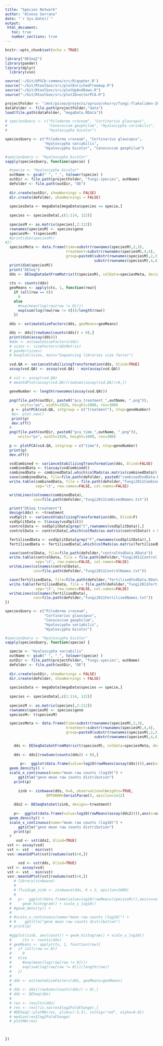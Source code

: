```yaml
---
title: "Species Network"
author: "Alonso Serrano"
date: "`r Sys.Date()`"
output:
 html_document:
   toc: true
   number_sections: true
---
```


```r
knitr::opts_chunk$set(echo = TRUE)
```

```r
library("DESeq2")
library(pander)
library(dplyr)
  library(vsn)

source('~/Git/UPSCb-common/src/R/gopher.R')
source("~/Git/Rtoolbox/src/plotEnrichedTreemap.R")
source("~/Git/Rtoolbox/src/plotUpAndDown.R")
source("~/Git/Rtoolbox/src/plot2DvectorPCA.R")
```

```r
projectFolder <- "/mnt/picea/projects/spruce/vhurry/fungi-flakaliden-2011"
dataFolder <- file.path(projectFolder,"data")
load(file.path(dataFolder, "megaData.RData"))

```

```r

# speciesQuery <- c("Piloderma croceum", "Cortinarius glaucopus", 
#                   "Cenococcum geophilum", "Hyaloscypha variabilis", 
#                   "Hyaloscypha bicolor")

speciesQuery <- c("Piloderma croceum", "Cortinarius glaucopus", 
                  "Hyaloscypha variabilis", 
                  "Hyaloscypha bicolor", "Cenococcum geophilum")

#speciesQuery <- "Hyaloscypha bicolor"
sapply(speciesQuery, function(specie) {

  #specie <- "Hyaloscypha bicolor"
  outName <- gsub(" ", "_", tolower(specie) )
  outDir <- file.path(projectFolder, "fungi-species", outName)
  deFolder <- file.path(outDir, "DE")
  
  dir.create(outDir, showWarnings = FALSE)
  dir.create(deFolder, showWarnings = FALSE)
  
  speciesData <- megaData[megaData$species == specie,]
  
  species <- speciesData[,c(1:114, 122)]
  
  speciesM <- as.matrix(species[,2:112])
  rownames(speciesM) <- species$gene
  speciesM<- t(speciesM)
  #print(dim(speciesM))
#})
  speciesMeta <- data.frame(time=substr(rownames(speciesM),2,3), 
                            treatment=substr(rownames(speciesM),4,4),
                            group=paste0(substr(rownames(speciesM),2,3),
                                         substr(rownames(speciesM),4,4)))
  print(dim(speciesM))
  print("DESeq")
  dds <- DESeqDataSetFromMatrix(t(speciesM), colData=speciesMeta, design = ~group)
  
  cts <- counts(dds)
  geoMeans <- apply(cts, 1, function(row){
    if (all(row == 0)) 
      0 
    else 
      #exp(mean(log(row[row != 0])))
      exp(sum(log(row[row != 0]))/length(row))
    })
  
  dds <- estimateSizeFactors(dds, geoMeans=geoMeans)

  dds <- dds[(rowSums(counts(dds)) > 0),]
  print(dim(assay(dds)))
  #dds <- estimateSizeFactors(dds)
  # sizes <- sizeFactors(ddsMatrix)
  # pander(sizes)
  # boxplot(sizes, main="Sequencing libraries size factor")
  
  vsd.QA <- varianceStabilizingTransformation(dds, blind=TRUE)
  assay(vsd.QA) <- assay(vsd.QA) - min(assay(vsd.QA))
  
  # vst <- assay(vsd.QA)
  # meanSdPlot(assay(vsd.QA)[rowSums(assay(vsd.QA))>0,])
  
  geneNumber <- length(rownames(assay(vsd.QA)))
  
  png(file.path(outDir, paste0("pca_treatment_",outName, ".png")),
       units="px", width=1920, height=1080, res=300)
   p <- plotPCA(vsd.QA, intgroup = c("treatment"), ntop=geneNumber)
   #p<- plot.new()
   print(p)
   dev.off()
  # 
  png(file.path(outDir, paste0("pca_time_",outName, ".png")),
      units="px", width=1920, height=1080, res=300)
  
  p <- plotPCA(vsd.QA, intgroup = c("time"), ntop=geneNumber)
  print(p)
  dev.off()

  vsdCombined <- varianceStabilizingTransformation(dds, blind=FALSE)
  combinedData <- t(assay(vsdCombined))
  combinedData <- combinedData[,which(colMads(as.matrix(combinedData)) > 0)]
  save(combinedData, file=file.path(deFolder, paste0("combinedVsdData.RData")))
  write.table(combinedData, file = file.path(deFolder,"fungi2011Combined.tsv"),
              sep='\t', row.names=FALSE, col.names=FALSE)

  writeLines(colnames(combinedData),
             con=file.path(deFolder,"fungi2011CombinedNames.txt"))

  print("DESeq treatment")
  design(dds) <- ~treatment
  vsdSplit <- varianceStabilizingTransformation(dds, blind=F)
  vsdSplitData <- t(assay(vsdSplit))
  controlData <- vsdSplitData[grep("C",rownames(vsdSplitData)),]
  controlData <- controlData[,which(colMads(as.matrix(controlData)) > 0)]

  fertilisedData <- vsdSplitData[grep("F",rownames(vsdSplitData)),]
  fertilisedData <- fertilisedData[,which(colMads(as.matrix(fertilisedData)) > 0)]

  save(controlData, file=file.path(deFolder,"controlVsdData.RData"))
  write.table(controlData, file = file.path(deFolder,"fungi2011Control.tsv"),
              sep='\t', row.names=FALSE, col.names=FALSE)
  writeLines(colnames(controlData),
             con=file.path(deFolder,"fungi2011ControlNames.txt"))

  save(fertilisedData, file=file.path(deFolder,"fertilisedVsdData.RData"))
  write.table(fertilisedData, file = file.path(deFolder,"fungi2011Fertilised.tsv"),
              sep='\t', row.names=FALSE, col.names=FALSE)
  writeLines(colnames(fertilisedData),
             con=file.path(deFolder,"fungi2011FertilisedNames.txt"))
})
```

```r
speciesQuery <- c("Piloderma croceum", 
                  "Cortinarius glaucopus", 
                  "Cenococcum geophilum",
                  "Hyaloscypha variabilis", 
                  "Hyaloscypha bicolor")

#speciesQuery <- "Hyaloscypha bicolor"
sapply(speciesQuery, function(specie) {

  specie <- "Hyaloscypha variabilis"
  outName <- gsub(" ", "_", tolower(specie) )
  outDir <- file.path(projectFolder, "fungi-species", outName)
  deFolder <- file.path(outDir, "DE")
  
  dir.create(outDir, showWarnings = FALSE)
  dir.create(deFolder, showWarnings = FALSE)
  
  speciesData <- megaData[megaData$species == specie,]
  
  species <- speciesData[,c(1:114, 122)]
  
  speciesM <- as.matrix(species[,2:112])
  rownames(speciesM) <- species$gene
  speciesM<- t(speciesM)

  speciesMeta <- data.frame(time=substr(rownames(speciesM),2,3), 
                            treatment=substr(rownames(speciesM),4,4),
                            group=paste0(substr(rownames(speciesM),2,3),
                                         substr(rownames(speciesM),4,4)))

    dds <- DESeqDataSetFromMatrix(t(speciesM), colData=speciesMeta, design = ~treatment)
    
    dds <- dds[(rowSums(counts(dds)) > 0),]
    
       p<-  ggplot(data.frame(value=log10(rowMeans(assay(dds)))),aes(x=value)) +
  geom_density() + 
  scale_x_continuous(name="mean raw counts (log10)") + 
      ggtitle("gene mean raw counts distribution")
    print(p)
    
      zinb <- zinbwave(dds, K=0, observationalWeights=TRUE,
                   BPPARAM=SerialParam(), epsilon=1e12)
      
    dds2 <- DESeqDataSet(zinb, design=~treatment)
    
    p<-  ggplot(data.frame(value=log10(rowMeans(assay(dds2)))),aes(x=value)) +
  geom_density() + 
  scale_x_continuous(name="mean raw counts (log10)") + 
      ggtitle("gene mean raw counts distribution")
    print(p)
  # 
     vsd <- vst(dds2, blind=TRUE)
 vst <- assay(vsd)
 vst <- vst - min(vst)
 vsn::meanSdPlot(vst[rowSums(vst)>0,])

      vsd <- vst(dds, blind=TRUE)
 vst <- assay(vsd)
 vst <- vst - min(vst)
 vsn::meanSdPlot(vst[rowSums(vst)>0,])
    # library(zinbwave)
    # 
    # fluidigm_zinb <- zinbwave(dds, K = 2, epsilon=1000)
    # 
  #   p<-  ggplot(data.frame(value=log10(rowMeans(speciesM))),aes(x=value)) +
  #     geom_histogram() + scale_x_log10()
  # #geom_density() + 
  # 
  # #scale_x_continuous(name="mean raw counts (log10)") + 
  # #    ggtitle("gene mean raw counts distribution")
  # print(p)
    
  #ggplot(zinb, aes(count)) + geom_histogram() + scale_x_log10()
  #     cts <- counts(dds)
  # geoMeans <- apply(cts, 1, function(row){
  #   if (all(row == 0)) 
  #     0 
  #   else 
  #     #exp(mean(log(row[row != 0])))
  #     exp(sum(log(row[row != 0]))/length(row))
  #   })
  # 
  # dds <- estimateSizeFactors(dds, geoMeans=geoMeans)
  # 
  # dds <- dds[(rowSums(counts(dds)) > 0),]
  # dds <- DESeq(dds)
  # 
  # res <- results(dds)
  # res <- res[!is.na(res$log2FoldChange),]
  # #DESeq2::plotMA(res, ylim=c(-5,5), colSig="red", alpha=0.01)
  # median(res$log2FoldChange)
  # plotMA(res)
  

 
})
```
